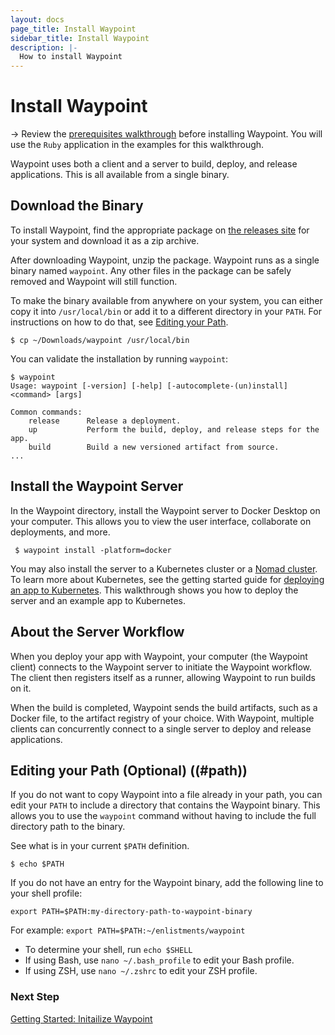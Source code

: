 ```yaml
---
layout: docs
page_title: Install Waypoint
sidebar_title: Install Waypoint
description: |-
  How to install Waypoint
---
```


# Install Waypoint

-> Review the [prerequisites walkthrough](/docs/getting-started/docker-example-app/install-prereqs) before installing
Waypoint. You will use the `Ruby` application in the examples for this walkthrough.

Waypoint uses both a client and a server to build, deploy, and release applications. This is
all available from a single binary.

<!-- Make this a partial -->

## Download the Binary

To install Waypoint, find the appropriate package on [the releases site](https://go.hashi.co/waypoint-beta-binaries)
for your system and download it as a zip archive.

After downloading Waypoint, unzip the package. Waypoint runs as a single binary named `waypoint`. Any
other files in the package can be safely removed and Waypoint will still function.

To make the binary available from anywhere on your system, you can either
copy it into `/usr/local/bin` or add it to a different directory in your `PATH`. For
instructions on how to do that, see [Editing your Path](#path).

```
$ cp ~/Downloads/waypoint /usr/local/bin
```

You can validate the installation by running `waypoint`:

```
$ waypoint
Usage: waypoint [-version] [-help] [-autocomplete-(un)install] <command> [args]

Common commands:
    release      Release a deployment.
    up           Perform the build, deploy, and release steps for the app.
    build        Build a new versioned artifact from source.
...
```

## Install the Waypoint Server

In the Waypoint directory, install the Waypoint server to Docker Desktop on your computer. This
allows you to view the user interface, collaborate on deployments, and more.

```shell
 $ waypoint install -platform=docker
```

You may also install the server to a Kubernetes cluster or a [Nomad cluster](https://nomadproject.io). To learn
more about Kubernetes, see the getting started
guide for [deploying an app to Kubernetes](/docs/getting-started/k8s-example-app/install-waypoint). This walkthrough
shows you how to deploy the server and an example app to Kubernetes.

<!-- Make this a partial -->

## About the Server Workflow

When you deploy your app with Waypoint, your computer (the Waypoint client) connects
to the Waypoint server to initiate the Waypoint workflow. The client then registers
itself as a runner, allowing Waypoint to run builds on it.

When the build is completed, Waypoint sends the build artifacts, such as a Docker file,
to the artifact registry of your choice. With Waypoint, multiple clients can concurrently
connect to a single server to deploy and release applications.

<!-- Make this a partial -->

## Editing your Path (Optional) ((#path))

If you do not want to copy Waypoint into a file already in your path, you
can edit your `PATH` to include a directory that contains the Waypoint binary.
This allows you to use the `waypoint` command without having to include the
full directory path to the binary.

See what is in your current `$PATH` definition.

```shell
$ echo $PATH
```

If you do not have an entry for the Waypoint binary, add the following line to your shell profile:

`export PATH=$PATH:my-directory-path-to-waypoint-binary`

For example: `export PATH=$PATH:~/enlistments/waypoint`

- To determine your shell, run `echo $SHELL`
- If using Bash, use `nano ~/.bash_profile` to edit your Bash profile.
- If using ZSH, use `nano ~/.zshrc` to edit your ZSH profile.

### Next Step

[Getting Started: Initailize Waypoint](/docs/getting-started/docker-example-app/init-waypoint)
